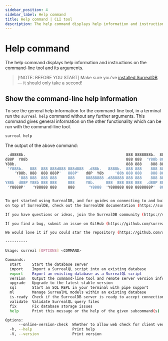```yaml
---
sidebar_position: 4
sidebar_label: Help command
title: Help command | CLI tool
description: The help command displays help information and instructions on the command-line tool and its arguments.
---
```


# Help command

The help command displays help information and instructions on the command-line tool and its arguments.

> [!NOTE: BEFORE YOU START]
> Make sure you’ve [installed SurrealDB](/docs/surrealdb/installation) — it should only take a second!

## Show the command-line help information

To see the general help information for the command-line tool, in a terminal run the `surreal help` command without any further arguments. This command gives general information on the other functionality which can be run with the command-line tool.

```bash
surreal help
```

The output of the above command:

```bash
 .d8888b.                                             888 8888888b.  888888b.
d88P  Y88b                                            888 888  'Y88b 888  '88b
Y88b.                                                 888 888    888 888  .88P
 'Y888b.   888  888 888d888 888d888  .d88b.   8888b.  888 888    888 8888888K.
    'Y88b. 888  888 888P'   888P'   d8P  Y8b     '88b 888 888    888 888  'Y88b
      '888 888  888 888     888     88888888 .d888888 888 888    888 888    888
Y88b  d88P Y88b 888 888     888     Y8b.     888  888 888 888  .d88P 888   d88P
 'Y8888P'   'Y88888 888     888      'Y8888  'Y888888 888 8888888P'  8888888P'


To get started using SurrealDB, and for guides on connecting to and building applications
on top of SurrealDB, check out the SurrealDB documentation (https://surrealdb.com/docs).

If you have questions or ideas, join the SurrealDB community (https://surrealdb.com/community).

If you find a bug, submit an issue on GitHub (https://github.com/surrealdb/surrealdb/issues).

We would love it if you could star the repository (https://github.com/surrealdb/surrealdb).

----------

Usage: surreal [OPTIONS] <COMMAND>

Commands:
  start     Start the database server
  import    Import a SurrealQL script into an existing database
  export    Export an existing database as a SurrealQL script
  version   Output the command-line tool and remote server version information
  upgrade   Upgrade to the latest stable version
  sql       Start an SQL REPL in your terminal with pipe support
  ml        Manage SurrealML models within an existing database
  is-ready  Check if the SurrealDB server is ready to accept connections [aliases: isready]
  validate  Validate SurrealQL query files
  fix       Fix database storage issues
  help      Print this message or the help of the given subcommand(s)

Options:
      --online-version-check  Whether to allow web check for client version upgrades at start [env: SURREAL_ONLINE_VERSION_CHECK=]
  -h, --help                  Print help
  -V, --version               Print version
```